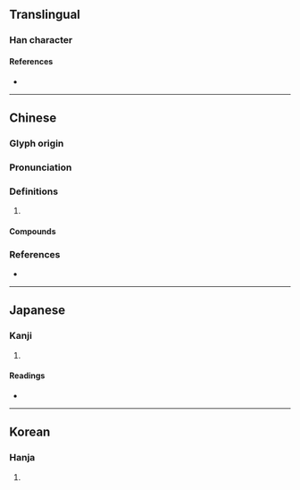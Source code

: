 {{character info}}
==Translingual==

===Han character===
{{Han char|rn=9|rad=人|as=08|sn=10|four=22214|canj=OHJM|ids=⿰亻垂}}

====References====
* {{Han ref|kx=0107.300|dkj=00770|dj=0229.100|hdz=10179.030|uh=5015|ud=20501|bh=D45B|bd=54363}}

----

==Chinese==
{{zh-forms}}

===Glyph origin===
{{Han etym}}

===Pronunciation===
{{zh-pron
|m=chuí
|c=seoi4
|mc=y
|oc=y
|cat=
}}

===Definitions===
{{zh-hanzi}}

# {{rfdef|zh}}

====Compounds====
{{zh-der|工倕|般倕}}

===References===
* {{R:twedu|B00120}}

----

==Japanese==

===Kanji===
{{ja-kanji|grade=|rs=人08}}

# {{rfdef|ja|sort=人08}}

====Readings====
* {{ja-readings|on=[[すい]] (sui), [[ずい]] (zui), [[つい]] (tsui)|kun=[[おもい]] (omoi)}}

----

==Korean==

===Hanja===
{{ko-hanja|hangeul=수|rv=su|mr=su}}

# {{rfdef|ko|sort=人08}}